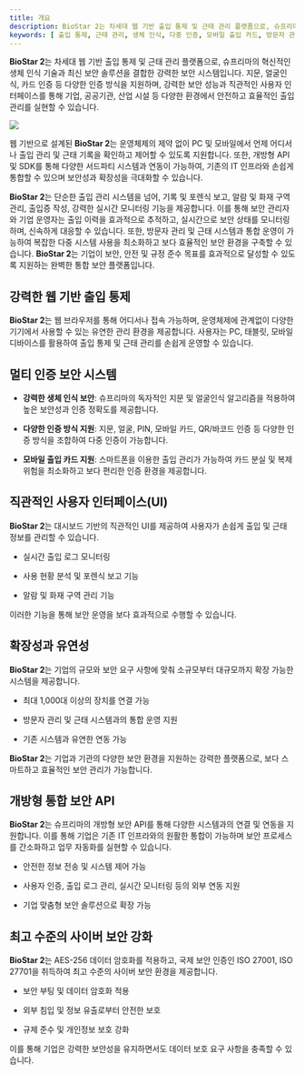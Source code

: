 ```yaml
---
title: 개요
description: BioStar 2는 차세대 웹 기반 출입 통제 및 근태 관리 플랫폼으로, 슈프리마의 혁신적인 생체 인식 기술과 최신 보안 솔루션을 결합한 강력한 보안 시스템입니다.
keywords: [ 출입 통제, 근태 관리, 생체 인식, 다중 인증, 모바일 출입 카드, 방문자 관리, 데이터 암호화, 보안 API, 기업 보안 ]
---
```


**BioStar 2**는 차세대 웹 기반 출입 통제 및 근태 관리 플랫폼으로, 슈프리마의 혁신적인 생체 인식 기술과 최신 보안 솔루션을 결합한 강력한 보안 시스템입니다. 지문, 얼굴인식, 카드 인증 등 다양한 인증 방식을 지원하며, 강력한 보안 성능과 직관적인 사용자 인터페이스를 통해 기업, 공공기관, 산업 시설 등 다양한 환경에서 안전하고 효율적인 출입 관리를 실현할 수 있습니다.

<Image src='https://www.supremainc.com/en/asset/images/06_hub/suprema_enterprise_access_control4.jpg' alone />

웹 기반으로 설계된 **BioStar 2**는 운영체제의 제약 없이 PC 및 모바일에서 언제 어디서나 출입 관리 및 근태 기록을 확인하고 제어할 수 있도록 지원합니다. 또한, 개방형 API 및 SDK를 통해 다양한 서드파티 시스템과 연동이 가능하여, 기존의 IT 인프라와 손쉽게 통합할 수 있으며 보안성과 확장성을 극대화할 수 있습니다.

**BioStar 2**는 단순한 출입 관리 시스템을 넘어, 기록 및 포렌식 보고, 알람 및 화재 구역 관리, 출입증 작성, 강력한 실시간 모니터링 기능을 제공합니다. 이를 통해 보안 관리자와 기업 운영자는 출입 이력을 효과적으로 추적하고, 실시간으로 보안 상태를 모니터링하며, 신속하게 대응할 수 있습니다. 또한, 방문자 관리 및 근태 시스템과 통합 운영이 가능하여 복잡한 다중 시스템 사용을 최소화하고 보다 효율적인 보안 환경을 구축할 수 있습니다. **BioStar 2**는 기업이 보안, 안전 및 규정 준수 목표를 효과적으로 달성할 수 있도록 지원하는 완벽한 통합 보안 플랫폼입니다.

## 강력한 웹 기반 출입 통제

**BioStar 2**는 웹 브라우저를 통해 어디서나 접속 가능하며, 운영체제에 관계없이 다양한 기기에서 사용할 수 있는 유연한 관리 환경을 제공합니다. 사용자는 PC, 태블릿, 모바일 디바이스를 활용하여 출입 통제 및 근태 관리를 손쉽게 운영할 수 있습니다.

## 멀티 인증 보안 시스템

* **강력한 생체 인식 보안**: 슈프리마의 독자적인 지문 및 얼굴인식 알고리즘을 적용하여 높은 보안성과 인증 정확도를 제공합니다.

* **다양한 인증 방식 지원**: 지문, 얼굴, PIN, 모바일 카드, QR/바코드 인증 등 다양한 인증 방식을 조합하여 다중 인증이 가능합니다.

* **모바일 출입 카드 지원**: 스마트폰을 이용한 출입 관리가 가능하여 카드 분실 및 복제 위험을 최소화하고 보다 편리한 인증 환경을 제공합니다.

## 직관적인 사용자 인터페이스(UI)

**BioStar 2**는 대시보드 기반의 직관적인 UI를 제공하여 사용자가 손쉽게 출입 및 근태 정보를 관리할 수 있습니다.

* 실시간 출입 로그 모니터링

* 사용 현황 분석 및 포렌식 보고 기능

* 알람 및 화재 구역 관리 기능

이러한 기능을 통해 보안 운영을 보다 효과적으로 수행할 수 있습니다.

## 확장성과 유연성

**BioStar 2**는 기업의 규모와 보안 요구 사항에 맞춰 소규모부터 대규모까지 확장 가능한 시스템을 제공합니다.

* 최대 1,000대 이상의 장치를 연결 가능

* 방문자 관리 및 근태 시스템과의 통합 운영 지원

* 기존 시스템과 유연한 연동 가능

**BioStar 2**는 기업과 기관의 다양한 보안 환경을 지원하는 강력한 플랫폼으로, 보다 스마트하고 효율적인 보안 관리가 가능합니다.

## 개방형 통합 보안 API

**BioStar 2**는 슈프리마의 개방형 보안 API를 통해 다양한 시스템과의 연결 및 연동을 지원합니다. 이를 통해 기업은 기존 IT 인프라와의 원활한 통합이 가능하며 보안 프로세스를 간소화하고 업무 자동화를 실현할 수 있습니다.

* 안전한 정보 전송 및 시스템 제어 가능

* 사용자 인증, 출입 로그 관리, 실시간 모니터링 등의 외부 연동 지원

* 기업 맞춤형 보안 솔루션으로 확장 가능

## 최고 수준의 사이버 보안 강화

**BioStar 2**는 AES-256 데이터 암호화를 적용하고, 국제 보안 인증인 ISO 27001, ISO 27701을 취득하여 최고 수준의 사이버 보안 환경을 제공합니다.

* 보안 부팅 및 데이터 암호화 적용

* 외부 침입 및 정보 유출로부터 안전한 보호

* 규제 준수 및 개인정보 보호 강화

이를 통해 기업은 강력한 보안성을 유지하면서도 데이터 보호 요구 사항을 충족할 수 있습니다.